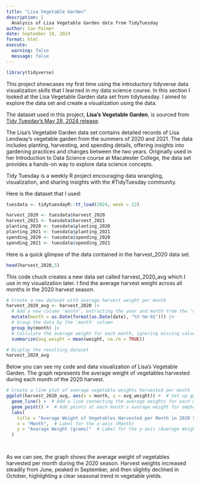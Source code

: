 ```yaml
---
title: "Lisa Vegetable Garden"
description: |
  Analysis of Lisa Vegetable Garden data from TidyTuesday
author: Ian Palmer
date: September 18, 2024
format: html
execute: 
  warning: false
  message: false
---
```


```r
library(tidyverse)
```

This project showcases my first time using the introductory tidyverse data visualization skills that I learned in my data science course. In this section I looked at the Lisa Vegetable Garden data set from tidytuesday. I aimed to explore the data set and create a visualization using the data.

The dataset used in this project, **Lisa's Vegetable Garden**, is sourced from [Tidy Tuesday's May 28, 2024 release](https://github.com/rfordatascience/tidytuesday/blob/main/data/2024/2024-05-28/readme.md).

The Lisa's Vegetable Garden data set contains detailed records of Lisa Lendway's vegetable garden from the summers of 2020 and 2021. The data includes planting, harvesting, and spending details, offering insights into gardening practices and changes between the two years. Originally used in her Introduction to Data Science course at Macalester College, the data set provides a hands-on way to explore data science concepts.

Tidy Tuesday is a weekly R project encouraging data wrangling, visualization, and sharing insights with the #TidyTuesday community.

Here is the dataset that I used:

```r

tuesdata <- tidytuesdayR::tt_load(2024, week = 22)

harvest_2020 <- tuesdata$harvest_2020
harvest_2021 <- tuesdata$harvest_2021
planting_2020 <- tuesdata$planting_2020
planting_2021 <- tuesdata$planting_2021
spending_2020 <- tuesdata$spending_2020
spending_2021 <- tuesdata$spending_2021
```

Here is a quick glimpse of the data contained in the harvest_2020 data set.

```r
head(harvest_2020,5)

```

This code chuck creates a new data set called harvest_2020_avg which I use in my visualization later. I find the average harvest weight across all months in the 2020 harvest season.

```r
# Create a new dataset with average harvest weight per month
harvest_2020_avg <- harvest_2020 |>
  # Add a new column 'month', extracting the year and month from the 'date' column
  mutate(month = as.Date(format(as.Date(date), "%Y-%m-01"))) |> 
  # Group the data by the 'month' column
  group_by(month) |>
  # Calculate the average weight for each month, ignoring missing values (NA)
  summarize(avg_weight = mean(weight, na.rm = TRUE))

# Display the resulting dataset
harvest_2020_avg

```

Below you can see my code and data visualization of Lisa's Vegetable Garden. The graph represents the average weight of vegetables harvested during each month of the 2020 harvest.

```r


# Create a line plot of average vegetable weights harvested per month
ggplot(harvest_2020_avg, aes(x = month, y = avg_weight)) +  # Set up ggplot with dataset and aesthetic mappings
  geom_line() +  # Add a line connecting the average weights for each month
  geom_point() +  # Add points at each month's average weight for emphasis
  labs(
    title = "Average Weight of Vegetables Harvested per Month in 2020 Season",  # Set the plot title
    x = "Month",  # Label for the x-axis (Month)
    y = "Average Weight (grams)"  # Label for the y-axis (Average Weight in grams)
  )

  
```

As we can see, the graph shows the average weight of vegetables harvested per month during the 2020 season. Harvest weights increased steadily from June, peaked in September, and then slightly declined in October, highlighting a clear seasonal trend in vegetable yields.
